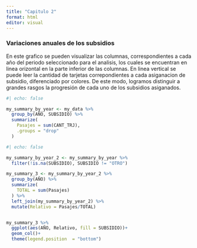 ```yaml
---
title: "Capitulo 2"
format: html
editor: visual
---
```


### Variaciones anuales de los subsidios

En este grafico se pueden visualizar las columnas, correspondientes a cada año del periodo seleccionado para el analisis, los cuales se encuentran en linea orizontal en la parte inferior de las columnas. En linea vertical se puede leer la cantidad de tarjetas correpondientes a cada asiganacion de subsidio, diferenciado por colores. De este modo, logramos distinguir a grandes rasgos la progresión de cada uno de los subsidios asiganados.

```r
#| echo: false

my_summary_by_year <- my_data %>% 
  group_by(AÑO, SUBSIDIO) %>% 
  summarize(
    Pasajes = sum(CANT_TRJ),
    .groups = "drop"
  ) 
```

```r
#| echo: false

my_summary_by_year_2 <- my_summary_by_year %>% 
  filter(!is.na(SUBSIDIO), SUBSIDIO != "OTRO")

my_summary_3 <- my_summary_by_year_2 %>% 
  group_by(AÑO) %>% 
  summarize(
    TOTAL = sum(Pasajes)
  ) %>% 
  left_join(my_summary_by_year_2) %>% 
  mutate(Relativo = Pasajes/TOTAL) 


my_summary_3 %>% 
  ggplot(aes(AÑO, Relativo, fill = SUBSIDIO))+
  geom_col()+
  theme(legend.position  = "bottom")
```
